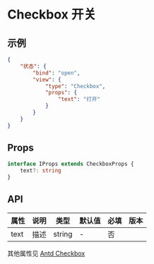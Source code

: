 # Checkbox 开关

## 示例

```json
{
	"状态": {
		"bind": "open",
		"view": {
			"type": "Checkbox",
			"props": {
				"text": "打开"
			}
		}
	}
}
```

## Props

```ts
interface IProps extends CheckboxProps {
	text?: string
}
```

## API

| 属性 | 说明 | 类型   | 默认值 | 必填 | 版本 |
| ---- | ---- | ------ | ------ | ---- | ---- |
| text | 描述 | string | -      | 否   |      |

其他属性见 [Antd Checkbox](https://ant-design.gitee.io/components/checkbox-cn/)
